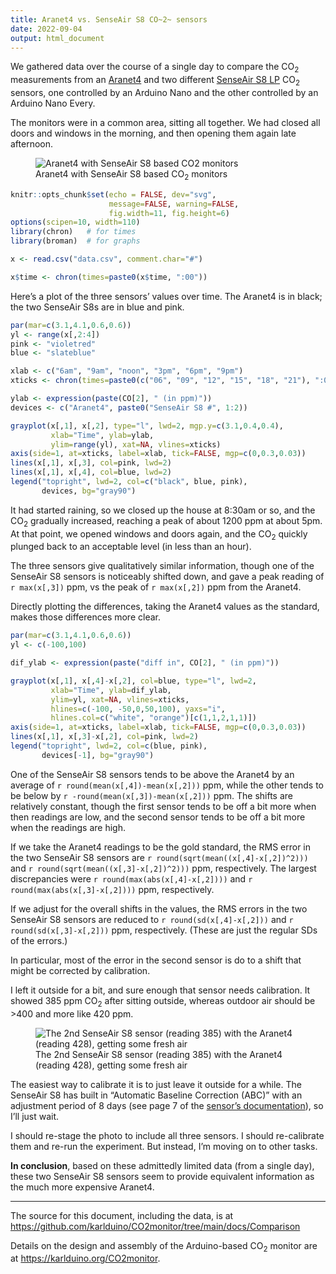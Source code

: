 ```yaml
---
title: Aranet4 vs. SenseAir S8 CO~2~ sensors
date: 2022-09-04
output: html_document
---
```


We gathered data over the course of a single day to compare the CO~2~
measurements from an [Aranet4](https://aranet.com/products/aranet4/)
and two different [SenseAir S8
LP](https://senseair.com/products/size-counts/s8-lp/) CO~2~ sensors,
one controlled by an Arduino Nano and the other controlled by an
Arduino Nano Every.

The monitors were in a common area, sitting all together. We had
closed all doors and windows in the morning, and then opening them again
late afternoon.

![Aranet4 with SenseAir S8 based CO~2~ monitors](https://karlduino.org/CO2monitor/docs/pics/comparison_experiment.jpg)

```r
knitr::opts_chunk$set(echo = FALSE, dev="svg",
                      message=FALSE, warning=FALSE,
                      fig.width=11, fig.height=6)
options(scipen=10, width=110)
library(chron)   # for times
library(broman)  # for graphs
```

```r
x <- read.csv("data.csv", comment.char="#")

x$time <- chron(times=paste0(x$time, ":00"))
```

Here's a plot of the three sensors' values over time. The Aranet4 is
in black; the two SenseAir S8s are in blue and pink.

```r
par(mar=c(3.1,4.1,0.6,0.6))
yl <- range(x[,2:4])
pink <- "violetred"
blue <- "slateblue"

xlab <- c("6am", "9am", "noon", "3pm", "6pm", "9pm")
xticks <- chron(times=paste0(c("06", "09", "12", "15", "18", "21"), ":00:00"))

ylab <- expression(paste(CO[2], " (in ppm)"))
devices <- c("Aranet4", paste0("SenseAir S8 #", 1:2))

grayplot(x[,1], x[,2], type="l", lwd=2, mgp.y=c(3.1,0.4,0.4),
         xlab="Time", ylab=ylab,
         ylim=range(yl), xat=NA, vlines=xticks)
axis(side=1, at=xticks, label=xlab, tick=FALSE, mgp=c(0,0.3,0.03))
lines(x[,1], x[,3], col=pink, lwd=2)
lines(x[,1], x[,4], col=blue, lwd=2)
legend("topright", lwd=2, col=c("black", blue, pink),
       devices, bg="gray90")
```

It had started raining, so we closed up the house at 8:30am or so, and
the CO~2~ gradually increased, reaching a peak of about 1200 ppm at
about 5pm. At that point, we opened windows and doors again, and the
CO~2~ quickly plunged back to an acceptable level (in less than an hour).

The three sensors give qualitatively similar information, though one
of the SenseAir S8 sensors is noticeably shifted down, and gave a peak
reading of `r max(x[,3])` ppm, vs the peak of `r max(x[,2])` ppm from
the Aranet4.

Directly plotting the differences, taking the Aranet4 values as the standard,
makes those differences more clear.

```r
par(mar=c(3.1,4.1,0.6,0.6))
yl <- c(-100,100)

dif_ylab <- expression(paste("diff in", CO[2], " (in ppm)"))

grayplot(x[,1], x[,4]-x[,2], col=blue, type="l", lwd=2,
         xlab="Time", ylab=dif_ylab,
         ylim=yl, xat=NA, vlines=xticks,
         hlines=c(-100, -50,0,50,100), yaxs="i",
         hlines.col=c("white", "orange")[c(1,1,2,1,1)])
axis(side=1, at=xticks, label=xlab, tick=FALSE, mgp=c(0,0.3,0.03))
lines(x[,1], x[,3]-x[,2], col=pink, lwd=2)
legend("topright", lwd=2, col=c(blue, pink),
       devices[-1], bg="gray90")
```

One of the SenseAir S8 sensors tends to be above the Aranet4 by
an average of `r round(mean(x[,4])-mean(x[,2]))` ppm, while the
other tends to be below by `r -round(mean(x[,3])-mean(x[,2]))` ppm.
The shifts are relatively constant, though the first sensor tends to be off
a bit more when then readings are low, and the second sensor tends to
be off a bit more when the readings are high.

If we take the Aranet4 readings to be the gold standard, the RMS error in
the two SenseAir S8 sensors are
`r round(sqrt(mean((x[,4]-x[,2])^2)))` and
`r round(sqrt(mean((x[,3]-x[,2])^2)))` ppm, respectively.
The largest discrepancies were
`r round(max(abs(x[,4]-x[,2])))` and `r round(max(abs(x[,3]-x[,2])))`
ppm, respectively.

If we adjust for the overall shifts in the values, the RMS errors in
the two SenseAir S8 sensors are reduced to
`r round(sd(x[,4]-x[,2]))` and
`r round(sd(x[,3]-x[,2]))` ppm, respectively.
(These are just the regular SDs of the errors.)

In particular, most of the error in the second sensor is do to a shift that might
be corrected by calibration.

I left it outside for a bit, and sure enough that sensor needs
calibration. It showed 385 ppm CO~2~ after sitting outside, whereas
outdoor air should be >400 and more like 420 ppm.

![The 2nd SenseAir S8 sensor (reading 385) with the Aranet4 (reading 428), getting some fresh air](https://karlduino.org/CO2monitor/docs/pics/needs_calibration.jpg)

The easiest way to calibrate it is to just leave it outside for a
while. The SenseAir S8 has built in "Automatic Baseline Correction
(ABC)" with an adjustment period of 8 days (see page 7 of the [sensor's
documentation](https://rmtplusstoragesenseair.blob.core.windows.net/docs/publicerat/PSP126.pdf)),
so I'll just wait.

I should re-stage the photo to include all three sensors. I should
re-calibrate them and re-run the experiment. But instead, I'm moving
on to other tasks.

**In conclusion**, based on these admittedly limited data (from a single
day), these two SenseAir S8 sensors seem to provide equivalent
information as the much more expensive Aranet4.

---

The source for this document, including the data, is at
<https://github.com/karlduino/CO2monitor/tree/main/docs/Comparison>

Details on the design and assembly of the Arduino-based CO~2~ monitor are at
<https://karlduino.org/CO2monitor>.
